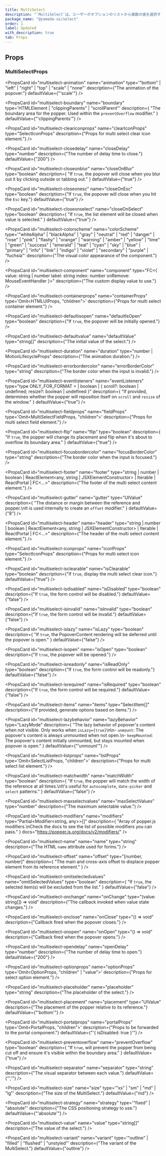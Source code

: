 ```yaml
---
title: MultiSelect
description: "`MultiSelect`は、ユーザーがオプションのリストから複数の値を選択するために使用されるコンポーネントです。"
package_name: "@yamada-ui/select"
order: 1
label: Updated
with_description: true
tab: Props
---
```


## Props

### MultiSelectProps

<PropsCard id="multiselect-_accept" name="_accept" type="CSSUIObject" />

<PropsCard id="multiselect-_active" name="_active" type="CSSUIObject" />

<PropsCard id="multiselect-_after" name="_after" type="CSSUIObject" />

<PropsCard id="multiselect-_anylink" name="_anyLink" type="CSSUIObject" />

<PropsCard id="multiselect-_autofill" name="_autofill" type="CSSUIObject" />

<PropsCard id="multiselect-_backdrop" name="_backdrop" type="CSSUIObject" />

<PropsCard id="multiselect-_before" name="_before" type="CSSUIObject" />

<PropsCard id="multiselect-_between" name="_between" type="CSSUIObject" />

<PropsCard id="multiselect-_blank" name="_blank" type="CSSUIObject" />

<PropsCard id="multiselect-_checked" name="_checked" type="CSSUIObject" />

<PropsCard id="multiselect-_cue" name="_cue" type="CSSUIObject" />

<PropsCard id="multiselect-_cueregion" name="_cueRegion" type="CSSUIObject" />

<PropsCard id="multiselect-_dark" name="_dark" type="CSSUIObject" />

<PropsCard id="multiselect-_default" name="_default" type="CSSUIObject" />

<PropsCard id="multiselect-_disabled" name="_disabled" type="CSSUIObject" />

<PropsCard id="multiselect-_empty" name="_empty" type="CSSUIObject" />

<PropsCard id="multiselect-_enabled" name="_enabled" type="CSSUIObject" />

<PropsCard id="multiselect-_end" name="_end" type="CSSUIObject" />

<PropsCard id="multiselect-_even" name="_even" type="CSSUIObject" />

<PropsCard id="multiselect-_expanded" name="_expanded" type="CSSUIObject" />

<PropsCard
  id="multiselect-_fileselector"
  name="_fileSelector"
  type="CSSUIObject"
/>

<PropsCard id="multiselect-_filled" name="_filled" type="CSSUIObject" />

<PropsCard id="multiselect-_first" name="_first" type="CSSUIObject" />

<PropsCard
  id="multiselect-_firstletter"
  name="_firstLetter"
  type="CSSUIObject"
/>

<PropsCard id="multiselect-_firstline" name="_firstLine" type="CSSUIObject" />

<PropsCard id="multiselect-_focus" name="_focus" type="CSSUIObject" />

<PropsCard
  id="multiselect-_focusvisible"
  name="_focusVisible"
  type="CSSUIObject"
/>

<PropsCard
  id="multiselect-_focuswithin"
  name="_focusWithin"
  type="CSSUIObject"
/>

<PropsCard id="multiselect-_fullscreen" name="_fullScreen" type="CSSUIObject" />

<PropsCard id="multiselect-_grabbed" name="_grabbed" type="CSSUIObject" />

<PropsCard
  id="multiselect-_groupaccept"
  name="_groupAccept"
  type="CSSUIObject"
/>

<PropsCard
  id="multiselect-_groupactive"
  name="_groupActive"
  type="CSSUIObject"
/>

<PropsCard id="multiselect-_groupblank" name="_groupBlank" type="CSSUIObject" />

<PropsCard
  id="multiselect-_groupchecked"
  name="_groupChecked"
  type="CSSUIObject"
/>

<PropsCard
  id="multiselect-_groupdisabled"
  name="_groupDisabled"
  type="CSSUIObject"
/>

<PropsCard
  id="multiselect-_groupenabled"
  name="_groupEnabled"
  type="CSSUIObject"
/>

<PropsCard
  id="multiselect-_groupexpanded"
  name="_groupExpanded"
  type="CSSUIObject"
/>

<PropsCard id="multiselect-_groupfocus" name="_groupFocus" type="CSSUIObject" />

<PropsCard
  id="multiselect-_groupfocusvisible"
  name="_groupFocusVisible"
  type="CSSUIObject"
/>

<PropsCard
  id="multiselect-_groupfocuswithin"
  name="_groupFocusWithin"
  type="CSSUIObject"
/>

<PropsCard
  id="multiselect-_groupgrabbed"
  name="_groupGrabbed"
  type="CSSUIObject"
/>

<PropsCard
  id="multiselect-_grouphorizontal"
  name="_groupHorizontal"
  type="CSSUIObject"
/>

<PropsCard id="multiselect-_grouphover" name="_groupHover" type="CSSUIObject" />

<PropsCard id="multiselect-_groupidle" name="_groupIdle" type="CSSUIObject" />

<PropsCard
  id="multiselect-_groupinvalid"
  name="_groupInvalid"
  type="CSSUIObject"
/>

<PropsCard
  id="multiselect-_grouploaded"
  name="_groupLoaded"
  type="CSSUIObject"
/>

<PropsCard
  id="multiselect-_grouploading"
  name="_groupLoading"
  type="CSSUIObject"
/>

<PropsCard
  id="multiselect-_groupoptional"
  name="_groupOptional"
  type="CSSUIObject"
/>

<PropsCard
  id="multiselect-_groupplaceholdershown"
  name="_groupPlaceholderShown"
  type="CSSUIObject"
/>

<PropsCard
  id="multiselect-_grouppressed"
  name="_groupPressed"
  type="CSSUIObject"
/>

<PropsCard
  id="multiselect-_groupreadonly"
  name="_groupReadOnly"
  type="CSSUIObject"
/>

<PropsCard
  id="multiselect-_groupreadwrite"
  name="_groupReadWrite"
  type="CSSUIObject"
/>

<PropsCard
  id="multiselect-_groupreject"
  name="_groupReject"
  type="CSSUIObject"
/>

<PropsCard
  id="multiselect-_grouprequired"
  name="_groupRequired"
  type="CSSUIObject"
/>

<PropsCard
  id="multiselect-_groupselected"
  name="_groupSelected"
  type="CSSUIObject"
/>

<PropsCard
  id="multiselect-_groupuserinvalid"
  name="_groupUserInvalid"
  type="CSSUIObject"
/>

<PropsCard id="multiselect-_groupvalid" name="_groupValid" type="CSSUIObject" />

<PropsCard
  id="multiselect-_groupvertical"
  name="_groupVertical"
  type="CSSUIObject"
/>

<PropsCard id="multiselect-_hidden" name="_hidden" type="CSSUIObject" />

<PropsCard id="multiselect-_holiday" name="_holiday" type="CSSUIObject" />

<PropsCard id="multiselect-_horizontal" name="_horizontal" type="CSSUIObject" />

<PropsCard id="multiselect-_hover" name="_hover" type="CSSUIObject" />

<PropsCard id="multiselect-_idle" name="_idle" type="CSSUIObject" />

<PropsCard
  id="multiselect-_indeterminate"
  name="_indeterminate"
  type="CSSUIObject"
/>

<PropsCard id="multiselect-_inrange" name="_inRange" type="CSSUIObject" />

<PropsCard id="multiselect-_invalid" name="_invalid" type="CSSUIObject" />

<PropsCard id="multiselect-_last" name="_last" type="CSSUIObject" />

<PropsCard id="multiselect-_light" name="_light" type="CSSUIObject" />

<PropsCard id="multiselect-_link" name="_link" type="CSSUIObject" />

<PropsCard id="multiselect-_loaded" name="_loaded" type="CSSUIObject" />

<PropsCard id="multiselect-_loading" name="_loading" type="CSSUIObject" />

<PropsCard id="multiselect-_marker" name="_marker" type="CSSUIObject" />

<PropsCard id="multiselect-_mediadark" name="_mediaDark" type="CSSUIObject" />

<PropsCard id="multiselect-_medialight" name="_mediaLight" type="CSSUIObject" />

<PropsCard
  id="multiselect-_mediareducemotion"
  name="_mediaReduceMotion"
  type="CSSUIObject"
/>

<PropsCard id="multiselect-_modal" name="_modal" type="CSSUIObject" />

<PropsCard
  id="multiselect-_nativeactive"
  name="_nativeActive"
  type="CSSUIObject"
/>

<PropsCard
  id="multiselect-_nativechecked"
  name="_nativeChecked"
  type="CSSUIObject"
/>

<PropsCard
  id="multiselect-_nativedisabled"
  name="_nativeDisabled"
  type="CSSUIObject"
/>

<PropsCard
  id="multiselect-_nativefocus"
  name="_nativeFocus"
  type="CSSUIObject"
/>

<PropsCard
  id="multiselect-_nativefocusvisible"
  name="_nativeFocusVisible"
  type="CSSUIObject"
/>

<PropsCard
  id="multiselect-_nativefocuswithin"
  name="_nativeFocusWithin"
  type="CSSUIObject"
/>

<PropsCard
  id="multiselect-_nativehidden"
  name="_nativeHidden"
  type="CSSUIObject"
/>

<PropsCard
  id="multiselect-_nativehover"
  name="_nativeHover"
  type="CSSUIObject"
/>

<PropsCard
  id="multiselect-_nativereadonly"
  name="_nativeReadOnly"
  type="CSSUIObject"
/>

<PropsCard
  id="multiselect-_nativetarget"
  name="_nativeTarget"
  type="CSSUIObject"
/>

<PropsCard
  id="multiselect-_nativevalid"
  name="_nativeValid"
  type="CSSUIObject"
/>

<PropsCard id="multiselect-_notfirst" name="_notFirst" type="CSSUIObject" />

<PropsCard id="multiselect-_notlast" name="_notLast" type="CSSUIObject" />

<PropsCard id="multiselect-_nottarget" name="_notTarget" type="CSSUIObject" />

<PropsCard id="multiselect-_odd" name="_odd" type="CSSUIObject" />

<PropsCard id="multiselect-_only" name="_only" type="CSSUIObject" />

<PropsCard id="multiselect-_optional" name="_optional" type="CSSUIObject" />

<PropsCard id="multiselect-_outrange" name="_outRange" type="CSSUIObject" />

<PropsCard id="multiselect-_outside" name="_outside" type="CSSUIObject" />

<PropsCard id="multiselect-_paused" name="_paused" type="CSSUIObject" />

<PropsCard id="multiselect-_peeraccept" name="_peerAccept" type="CSSUIObject" />

<PropsCard id="multiselect-_peeractive" name="_peerActive" type="CSSUIObject" />

<PropsCard id="multiselect-_peerblank" name="_peerBlank" type="CSSUIObject" />

<PropsCard
  id="multiselect-_peerchecked"
  name="_peerChecked"
  type="CSSUIObject"
/>

<PropsCard
  id="multiselect-_peerdisabled"
  name="_peerDisabled"
  type="CSSUIObject"
/>

<PropsCard
  id="multiselect-_peerenabled"
  name="_peerEnabled"
  type="CSSUIObject"
/>

<PropsCard
  id="multiselect-_peerexpanded"
  name="_peerExpanded"
  type="CSSUIObject"
/>

<PropsCard id="multiselect-_peerfocus" name="_peerFocus" type="CSSUIObject" />

<PropsCard
  id="multiselect-_peerfocusvisible"
  name="_peerFocusVisible"
  type="CSSUIObject"
/>

<PropsCard
  id="multiselect-_peerfocuswithin"
  name="_peerFocusWithin"
  type="CSSUIObject"
/>

<PropsCard
  id="multiselect-_peergrabbed"
  name="_peerGrabbed"
  type="CSSUIObject"
/>

<PropsCard
  id="multiselect-_peerhorizontal"
  name="_peerHorizontal"
  type="CSSUIObject"
/>

<PropsCard id="multiselect-_peerhover" name="_peerHover" type="CSSUIObject" />

<PropsCard id="multiselect-_peeridle" name="_peerIdle" type="CSSUIObject" />

<PropsCard
  id="multiselect-_peerinvalid"
  name="_peerInvalid"
  type="CSSUIObject"
/>

<PropsCard id="multiselect-_peerloaded" name="_peerLoaded" type="CSSUIObject" />

<PropsCard
  id="multiselect-_peerloading"
  name="_peerLoading"
  type="CSSUIObject"
/>

<PropsCard
  id="multiselect-_peeroptional"
  name="_peerOptional"
  type="CSSUIObject"
/>

<PropsCard
  id="multiselect-_peerplaceholdershown"
  name="_peerPlaceholderShown"
  type="CSSUIObject"
/>

<PropsCard
  id="multiselect-_peerpressed"
  name="_peerPressed"
  type="CSSUIObject"
/>

<PropsCard
  id="multiselect-_peerreadonly"
  name="_peerReadOnly"
  type="CSSUIObject"
/>

<PropsCard
  id="multiselect-_peerreadwrite"
  name="_peerReadWrite"
  type="CSSUIObject"
/>

<PropsCard id="multiselect-_peerreject" name="_peerReject" type="CSSUIObject" />

<PropsCard
  id="multiselect-_peerrequired"
  name="_peerRequired"
  type="CSSUIObject"
/>

<PropsCard
  id="multiselect-_peerselected"
  name="_peerSelected"
  type="CSSUIObject"
/>

<PropsCard
  id="multiselect-_peeruserinvalid"
  name="_peerUserInvalid"
  type="CSSUIObject"
/>

<PropsCard id="multiselect-_peervalid" name="_peerValid" type="CSSUIObject" />

<PropsCard
  id="multiselect-_peervertical"
  name="_peerVertical"
  type="CSSUIObject"
/>

<PropsCard id="multiselect-_picture" name="_picture" type="CSSUIObject" />

<PropsCard
  id="multiselect-_placeholder"
  name="_placeholder"
  type="CSSUIObject"
/>

<PropsCard
  id="multiselect-_placeholdershown"
  name="_placeholderShown"
  type="CSSUIObject"
/>

<PropsCard id="multiselect-_playing" name="_playing" type="CSSUIObject" />

<PropsCard id="multiselect-_pressed" name="_pressed" type="CSSUIObject" />

<PropsCard id="multiselect-_print" name="_print" type="CSSUIObject" />

<PropsCard id="multiselect-_readonly" name="_readOnly" type="CSSUIObject" />

<PropsCard id="multiselect-_readwrite" name="_readWrite" type="CSSUIObject" />

<PropsCard id="multiselect-_reject" name="_reject" type="CSSUIObject" />

<PropsCard id="multiselect-_required" name="_required" type="CSSUIObject" />

<PropsCard id="multiselect-_ripple" name="_ripple" type="CSSUIObject" />

<PropsCard id="multiselect-_scrollbar" name="_scrollbar" type="CSSUIObject" />

<PropsCard
  id="multiselect-_scrollbarbutton"
  name="_scrollbarButton"
  type="CSSUIObject"
/>

<PropsCard
  id="multiselect-_scrollbarcorner"
  name="_scrollbarCorner"
  type="CSSUIObject"
/>

<PropsCard
  id="multiselect-_scrollbarthumb"
  name="_scrollbarThumb"
  type="CSSUIObject"
/>

<PropsCard
  id="multiselect-_scrollbartrack"
  name="_scrollbarTrack"
  type="CSSUIObject"
/>

<PropsCard
  id="multiselect-_scrollbartrackpiece"
  name="_scrollbarTrackPiece"
  type="CSSUIObject"
/>

<PropsCard id="multiselect-_selected" name="_selected" type="CSSUIObject" />

<PropsCard id="multiselect-_selection" name="_selection" type="CSSUIObject" />

<PropsCard id="multiselect-_start" name="_start" type="CSSUIObject" />

<PropsCard id="multiselect-_target" name="_target" type="CSSUIObject" />

<PropsCard id="multiselect-_today" name="_today" type="CSSUIObject" />

<PropsCard
  id="multiselect-_userinvalid"
  name="_userInvalid"
  type="CSSUIObject"
/>

<PropsCard id="multiselect-_valid" name="_valid" type="CSSUIObject" />

<PropsCard id="multiselect-_vertical" name="_vertical" type="CSSUIObject" />

<PropsCard id="multiselect-_visited" name="_visited" type="CSSUIObject" />

<PropsCard id="multiselect-_weekend" name="_weekend" type="CSSUIObject" />

<PropsCard
  id="multiselect-animation"
  name="animation"
  type='"bottom" | "left" | "right" | "top" | "scale" | "none"'
  description={"The animation of the popover."}
  defaultValue={"'scale'"}
/>

<PropsCard
  id="multiselect-boundary"
  name="boundary"
  type='HTMLElement | "clippingParents" | "scrollParent"'
  description={
    "The boundary area for the popper. Used within the `preventOverflow` modifier."
  }
  defaultValue={"'clippingParents'"}
/>

<PropsCard
  id="multiselect-cleariconprops"
  name="clearIconProps"
  type="SelectIconProps"
  description={"Props for multi select clear icon element."}
/>

<PropsCard
  id="multiselect-closedelay"
  name="closeDelay"
  type="number"
  description={"The number of delay time to close."}
  defaultValue={"200"}
/>

<PropsCard
  id="multiselect-closeonblur"
  name="closeOnBlur"
  type="boolean"
  description={
    "If `true`, the popover will close when you blur out it by clicking outside or tabbing out."
  }
  defaultValue={"true"}
/>

<PropsCard
  id="multiselect-closeonesc"
  name="closeOnEsc"
  type="boolean"
  description={"If `true`, the popover will close when you hit the `Esc` key."}
  defaultValue={"true"}
/>

<PropsCard
  id="multiselect-closeonselect"
  name="closeOnSelect"
  type="boolean"
  description={
    "If `true`, the list element will be closed when value is selected."
  }
  defaultValue={"true"}
/>

<PropsCard
  id="multiselect-colorscheme"
  name="colorScheme"
  type='"whiteAlpha" | "blackAlpha" | "gray" | "neutral" | "red" | "danger" | "rose" | "pink" | "flashy" | "orange" | "warning" | "amber" | "yellow" | "lime" | "green" | "success" | "emerald" | "teal" | "cyan" | "sky" | "blue" | "primary" | "info" | "link" | "indigo" | "violet" | "secondary" | "purple" | "fuchsia"'
  description={"The visual color appearance of the component."}
/>

<PropsCard
  id="multiselect-component"
  name="component"
  type="FC<{
  value: string | number
  label: string
  index: number
  onRemove: MouseEventHandler<HTMLElement>
}>"
  description={"The custom display value to use."}
/>

<PropsCard
  id="multiselect-containerprops"
  name="containerProps"
  type='Omit<HTMLUIProps, "children">'
  description={"Props for multi select container element."}
/>

<PropsCard
  id="multiselect-defaultisopen"
  name="defaultIsOpen"
  type="boolean"
  description={"If `true`, the popover will be initially opened."}
/>

<PropsCard
  id="multiselect-defaultvalue"
  name="defaultValue"
  type="string[]"
  description={"The initial value of the select."}
/>

<PropsCard
  id="multiselect-duration"
  name="duration"
  type="number | MotionLifecycleProps<number>"
  description={"The animation duration."}
/>

<PropsCard
  id="multiselect-errorbordercolor"
  name="errorBorderColor"
  type="string"
  description={"The border color when the input is invalid."}
/>

<PropsCard
  id="multiselect-eventlisteners"
  name="eventListeners"
  type="type ONLY_FOR_FORMAT =
  | boolean
  | { scroll?: boolean | undefined; resize?: boolean | undefined }"
  description={
    "If provided, determines whether the popper will reposition itself on `scroll`  and `resize` of the window."
  }
  defaultValue={"true"}
/>

<PropsCard
  id="multiselect-fieldprops"
  name="fieldProps"
  type='Omit<MultiSelectFieldProps, "children">'
  description={"Props for multi select field element."}
/>

<PropsCard
  id="multiselect-flip"
  name="flip"
  type="boolean"
  description={
    "If `true`, the popper will change its placement and flip when it's about to overflow its boundary area."
  }
  defaultValue={"true"}
/>

<PropsCard
  id="multiselect-focusbordercolor"
  name="focusBorderColor"
  type="string"
  description={"The border color when the input is focused."}
/>

<PropsCard
  id="multiselect-footer"
  name="footer"
  type="string | number | boolean | ReactElement<any, string | JSXElementConstructor<any>> | Iterable<ReactNode> | ReactPortal | FC<...>"
  description={"The footer of the multi select content element."}
/>

<PropsCard
  id="multiselect-gutter"
  name="gutter"
  type="UIValue<number>"
  description={
    "The distance or margin between the reference and popper.\nIt is used internally to create an `offset` modifier."
  }
  defaultValue={"8"}
/>

<PropsCard
  id="multiselect-header"
  name="header"
  type="string | number | boolean | ReactElement<any, string | JSXElementConstructor<any>> | Iterable<ReactNode> | ReactPortal | FC<...>"
  description={"The header of the multi select content element."}
/>

<PropsCard
  id="multiselect-iconprops"
  name="iconProps"
  type="SelectIconProps"
  description={"Props for multi select icon element."}
/>

<PropsCard
  id="multiselect-isclearable"
  name="isClearable"
  type="boolean"
  description={"If `true`, display the multi select clear icon."}
  defaultValue={"true"}
/>

<PropsCard
  id="multiselect-isdisabled"
  name="isDisabled"
  type="boolean"
  description={"If `true`, the form control will be disabled."}
  defaultValue={"false"}
/>

<PropsCard
  id="multiselect-isinvalid"
  name="isInvalid"
  type="boolean"
  description={"If `true`, the form control will be invalid."}
  defaultValue={"false"}
/>

<PropsCard
  id="multiselect-islazy"
  name="isLazy"
  type="boolean"
  description={
    "If `true`, the PopoverContent rendering will be deferred until the popover is open."
  }
  defaultValue={"false"}
/>

<PropsCard
  id="multiselect-isopen"
  name="isOpen"
  type="boolean"
  description={"If `true`, the popover will be opened."}
/>

<PropsCard
  id="multiselect-isreadonly"
  name="isReadOnly"
  type="boolean"
  description={"If `true`, the form control will be readonly."}
  defaultValue={"false"}
/>

<PropsCard
  id="multiselect-isrequired"
  name="isRequired"
  type="boolean"
  description={"If `true`, the form control will be required."}
  defaultValue={"false"}
/>

<PropsCard
  id="multiselect-items"
  name="items"
  type="SelectItem[]"
  description={"If provided, generate options based on items."}
/>

<PropsCard
  id="multiselect-lazybehavior"
  name="lazyBehavior"
  type="LazyMode"
  description={
    "The lazy behavior of popover's content when not visible. Only works when `isLazy={true}`\n\n- `unmount`: The popover's content is always unmounted when not open.\n- `keepMounted`: The popover's content initially unmounted, but stays mounted when popover is open."
  }
  defaultValue={"'unmount'"}
/>

<PropsCard
  id="multiselect-listprops"
  name="listProps"
  type='Omit<SelectListProps, "children">'
  description={"Props for multi select list element."}
/>

<PropsCard
  id="multiselect-matchwidth"
  name="matchWidth"
  type="boolean"
  description={
    "If `true`, the popper will match the width of the reference at all times.\nIt's useful for `autocomplete`, `date-picker` and `select` patterns."
  }
  defaultValue={"false"}
/>

<PropsCard
  id="multiselect-maxselectvalues"
  name="maxSelectValues"
  type="number"
  description={"The maximum selectable value."}
/>

<PropsCard
  id="multiselect-modifiers"
  name="modifiers"
  type="Partial<Modifier<string, any>>[]"
  description={
    "Array of popper.js modifiers.\nCheck the docs to see the list of possible modifiers you can pass."
  }
  docs="https://popper.js.org/docs/v2/modifiers/"
/>

<PropsCard
  id="multiselect-name"
  name="name"
  type="string"
  description={"The HTML `name` attribute used for forms."}
/>

<PropsCard
  id="multiselect-offset"
  name="offset"
  type="[number, number]"
  description={
    "The main and cross-axis offset to displace popper element from its reference element."
  }
/>

<PropsCard
  id="multiselect-omitselectedvalues"
  name="omitSelectedValues"
  type="boolean"
  description={
    "If `true`, the selected item(s) will be excluded from the list."
  }
  defaultValue={"false"}
/>

<PropsCard
  id="multiselect-onchange"
  name="onChange"
  type="(value: string[]) => void"
  description={"The callback invoked when value state changes."}
/>

<PropsCard
  id="multiselect-onclose"
  name="onClose"
  type="() => void"
  description={"Callback fired when the popover closes."}
/>

<PropsCard
  id="multiselect-onopen"
  name="onOpen"
  type="() => void"
  description={"Callback fired when the popover opens."}
/>

<PropsCard
  id="multiselect-opendelay"
  name="openDelay"
  type="number"
  description={"The number of delay time to open."}
  defaultValue={"200"}
/>

<PropsCard
  id="multiselect-optionprops"
  name="optionProps"
  type='Omit<OptionProps, "children" | "value">'
  description={"Props for select option element."}
/>

<PropsCard
  id="multiselect-placeholder"
  name="placeholder"
  type="string"
  description={"The placeholder of the select."}
/>

<PropsCard
  id="multiselect-placement"
  name="placement"
  type="UIValue<Placement>"
  description={"The placement of the popper relative to its reference."}
  defaultValue={"'bottom'"}
/>

<PropsCard
  id="multiselect-portalprops"
  name="portalProps"
  type='Omit<PortalProps, "children">'
  description={"Props to be forwarded to the portal component."}
  defaultValue={"'{ isDisabled: true }'"}
/>

<PropsCard
  id="multiselect-preventoverflow"
  name="preventOverflow"
  type="boolean"
  description={
    "If `true`, will prevent the popper from being cut off and ensure it's visible within the boundary area."
  }
  defaultValue={"true"}
/>

<PropsCard
  id="multiselect-separator"
  name="separator"
  type="string"
  description={"The visual separator between each value."}
  defaultValue={"','"}
/>

<PropsCard
  id="multiselect-size"
  name="size"
  type='"xs" | "sm" | "md" | "lg"'
  description={"The size of the MultiSelect."}
  defaultValue={"md"}
/>

<PropsCard
  id="multiselect-strategy"
  name="strategy"
  type='"fixed" | "absolute"'
  description={"The CSS positioning strategy to use."}
  defaultValue={"'absolute'"}
/>

<PropsCard
  id="multiselect-value"
  name="value"
  type="string[]"
  description={"The value of the select."}
/>

<PropsCard
  id="multiselect-variant"
  name="variant"
  type='"outline" | "filled" | "flushed" | "unstyled"'
  description={"The variant of the MultiSelect."}
  defaultValue={"outline"}
/>
